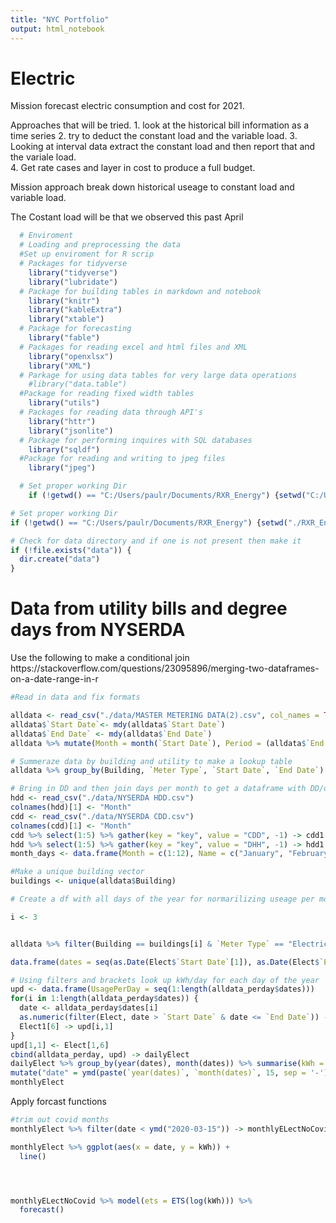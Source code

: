 ```yaml
---
title: "NYC Portfolio"
output: html_notebook
---
```


# Electric   
Mission forecast electric consumption and cost for 2021. 

Approaches that will be tried. 
1. look at the historical bill information as a time series
2. try to deduct the constant load and the variable load. 
3. Looking at interval data extract the constant load and then report that and the variale load.  
4. Get rate cases and layer in cost to produce a full budget. 

Mission approach break down historical useage to constant load and variable load. 


The Costant load will be that we observed this past April 

```r
  # Enviroment 
  # Loading and preprocessing the data
  #Set up enviroment for R scrip  
  # Packages for tidyverse 
    library("tidyverse")
    library("lubridate")
  # Package for building tables in markdown and notebook 
    library("knitr")
    library("kableExtra") 
    library("xtable")
  # Package for forecasting
    library("fable")
  # Packages for reading excel and html files and XML
    library("openxlsx")
    library("XML")
  # Parkage for using data tables for very large data operations
    #library("data.table")
  #Package for reading fixed width tables
    library("utils")
  # Packages for reading data through API's 
    library("httr")
    library("jsonlite")
  # Package for performing inquires with SQL databases 
    library("sqldf")
  #Package for reading and writing to jpeg files
    library("jpeg")

  # Set proper working Dir 
    if (!getwd() == "C:/Users/paulr/Documents/RXR_Energy") {setwd("C:/Users/paulr/Documents/RXR_Energy")}

# Set proper working Dir
if (!getwd() == "C:/Users/paulr/Documents/RXR_Energy") {setwd("./RXR_Energy")}

# Check for data directory and if one is not present then make it
if (!file.exists("data")) {
  dir.create("data")
}

```

# Data from utility bills and degree days from NYSERDA 
Use the following to make a conditional join https://stackoverflow.com/questions/23095896/merging-two-dataframes-on-a-date-range-in-r



```r
#Read in data and fix formats

alldata <- read_csv("./data/MASTER METERING DATA(2).csv", col_names = TRUE, col_types = "cccccddcd")
alldata$`Start Date`<- mdy(alldata$`Start Date`)
alldata$`End Date` <- mdy(alldata$`End Date`)
alldata %>% mutate(Month = month(`Start Date`), Period = (alldata$`End Date`- alldata$`Start Date`)) %>% mutate(i = interval(ymd(`Start Date`), ymd(`End Date`))) -> alldata

# Summeraze data by building and utility to make a lookup table
alldata %>% group_by(Building, `Meter Type`, `Start Date`, `End Date`) %>% summarise(Usage = sum(Usage)) %>% mutate(Usage_Day = Usage / as.numeric(`End Date` - `Start Date`)) -> alldata

```




```r
# Bring in DD and then join days per month to get a dataframe with DD/day to then combine with the main alldata
hdd <- read_csv("./data/NYSERDA HDD.csv")
colnames(hdd)[1] <- "Month"
cdd <- read_csv("./data/NYSERDA CDD.csv")
colnames(cdd)[1] <- "Month"
cdd %>% select(1:5) %>% gather(key = "key", value = "CDD", -1) -> cdd1
hdd %>% select(1:5) %>% gather(key = "key", value = "DHH", -1) -> hdd1
month_days <- data.frame(Month = c(1:12), Name = c("January", "February", "March", "April", "May", "June", "July", "August", "September", "October", "November", "December"), days = c(31, 28, 31, 30, 31, 30, 31, 31, 30, 31, 30, 31))


```


```r
#Make a unique building vector
buildings <- unique(alldata$Building)

# Create a df with all days of the year for normarilizing useage per month

i <- 3


alldata %>% filter(Building == buildings[i] & `Meter Type` == "Electric") -> Elect

data.frame(dates = seq(as.Date(Elect$`Start Date`[1]), as.Date(Elect$`End Date`[length(Elect$`End Date`)]), by = "day"))  -> alldata_perday

# Using filters and brackets look up kWh/day for each day of the year 
upd <- data.frame(UsagePerDay = seq(1:length(alldata_perday$dates)))
for(i in 1:length(alldata_perday$dates)) {
  date <- alldata_perday$dates[i]
  as.numeric(filter(Elect, date > `Start Date` & date <= `End Date`)) -> Elect1
  Elect1[6] -> upd[i,1]
}
upd[1,1] <- Elect[1,6]
cbind(alldata_perday, upd) -> dailyElect
dailyElect %>% group_by(year(dates), month(dates)) %>% summarise(kWh = sum(UsagePerDay)) %>%
mutate("date" = ymd(paste(`year(dates)`, `month(dates)`, 15, sep = '-'))) ->
monthlyElect

```
Apply forcast functions

```r
#trim out covid months 
monthlyElect %>% filter(date < ymd("2020-03-15")) -> monthlyELectNoCovid

monthlyElect %>% ggplot(aes(x = date, y = kWh)) +
  line()




monthlyELectNoCovid %>% model(ets = ETS(log(kWh))) %>%
  forecast()



```



